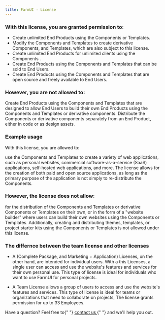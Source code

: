 ```yaml
---
title: FarmUI - License
---
```


### With this license, you are granted permission to:

- Create unlimited End Products using the Components or Templates.
- Modify the Components and Templates to create derivative Components, and Templates, which are also subject to this license.
- Create unlimited End Products for unlimited clients using the Components .
- Create End Products using the Components and Templates that can be sold to End Users.
- Create End Products using the Components and Templates that are open source and freely available to End Users.

### However, you are not allowed to:

Create End Products using the Components and Templates that are designed to allow End Users to build their own End Products using the Components and Templates or derivative components.
Distribute the Components or derivative components separately from an End Product, either in code or as design assets.

### Example usage

With this license, you are allowed to:

use the Components and Templates to create a variety of web applications, such as personal websites, commercial software-as-a-service (SaaS) applications, self-hosted web applications, and more.
The license allows for the creation of both paid and open source applications, as long as the primary purpose of the application is not simply to re-distribute the Components.

### However, the license does not allow:

for the distribution of the Components and Templates or derivative Components or Templates on their own, or in the form of a "website builder" where users can build their own websites using the Components or Templates.
Additionally, creating and distributing themes, templates, or project starter kits using the Components or Templates is not allowed under this license.

### The differnce between the team license and other licenses

- A (Complete Package, and Marketing + Application) Licenses, on the other hand, are intended for individual users. With a this Licenses, a single user can access and use the website's features and services for their own personal use. This type of license is ideal for individuals who want to use FarmUI for personal projects.

- A Team License allows a group of users to access and use the website's features and services. This type of license is ideal for teams or organizations that need to collaborate on projects, The license grants permission for up to 33 Employees.

<p>
  Have a question? Feel free to{" "}
  <a className="font-medium text-blue-800" href="mailto:support@floatui.com">
    contact us
  </a>{" "}
  and we'll help you out.
</p>
